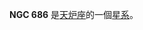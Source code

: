 {{NGCInfoBox|NGCID=NGC 686|發現者=弗里德里希·威廉·赫歇爾|發現日期=1785年10月26日|其他編號=ESO 477-6,MCG -4-5-8|曆元=J2000.0|赤經=1時48分56秒
|赤緯=-23°47'53"|星座=天炉座|星體=星系|星等=12.4|表面亮度=13.4|藍等=13.4}}

'''NGC 686''' 是[[天炉座|天炉座]]的一個[[星系|星系]]。

{{NGCReference|686}}
{{Catalogs|NGC=686}}